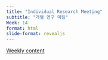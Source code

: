 ```yaml
---
title: "Individual Research Meeting"
subtitle: "개별 연구 미팅" 
Week: 14
format: html
slide-format: revealjs
---
```


[Weekly content](https://changjunlee.com/teaching/grad_stat/weekly_2/)

<br>
